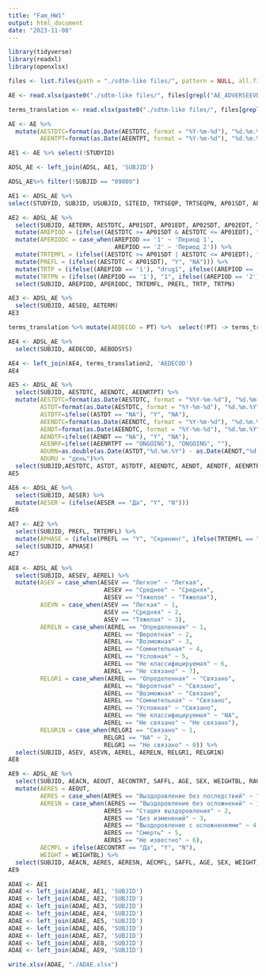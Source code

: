 ```yaml
---
title: "Fam_HW1"
output: html_document
date: "2023-11-08"
---
```



```r
library(tidyverse)
library(readxl)
library(openxlsx)
```


```r
files <- list.files(path = "./sdtm-like files/", pattern = NULL, all.files = FALSE, full.names = FALSE)

AE <- read.xlsx(paste0("./sdtm-like files/", files[grepl("AE_ADVERSEEVENTS", files)][1]), na.strings = NA)

terms_translation <- read.xlsx(paste0("./sdtm-like files/", files[grepl("terms_translation", files)][1]), na.strings = NA)
```

```r
AE <- AE %>% 
  mutate(AESTDTC=format(as.Date(AESTDTC, format = "%Y-%m-%d"), "%d.%m.%Y"), AEENDTC=format(as.Date(AEENDTC, format = "%Y-%m-%d"), "%d.%m.%Y"),
         AEENTPT=format(as.Date(AEENTPT, format = "%Y-%m-%d"), "%d.%m.%Y"))
```


```r
AE1 <- AE %>% select(!STUDYID)

ADSL_AE <- left_join(ADSL, AE1, 'SUBJID')

ADSL_AE%>% filter(!SUBJID == "09009")

```
```r
AE1 <- ADSL_AE %>%
select(STUDYID, SUBJID, USUBJID, SITEID, TRTSEQP, TRTSEQPN, AP01SDT, AP01EDT, AP02SDT, AP02EDT)
```
```r
AE2 <- ADSL_AE %>%
  select(SUBJID, AETERM, AESTDTC, AP01SDT, AP01EDT, AP02SDT, AP02EDT, TRT01P, TRT02P) %>%
  mutate(AREPIOD = (ifelse((AESTDTC >= AP01SDT & AESTDTC <= AP01EDT), "1", ifelse((AESTDTC >= AP02SDT & AESTDTC <= AP02EDT), "2", "NA")))) %>%
  mutate(APERIODC = case_when(AREPIOD == '1' ~ 'Период 1',
                              AREPIOD == '2' ~ 'Период 2')) %>%
  mutate(TRTEMFL = (ifelse((AESTDTC >= AP01SDT | AESTDTC <= AP01EDT), "Y", "NA"))) %>%
  mutate(PREFL = (ifelse((AESTDTC < AP01SDT), "Y", "NA"))) %>%
  mutate(TRTP = (ifelse((AREPIOD == '1'), "drug1", ifelse((AREPIOD == '2'), "drug2", "NA")))) %>%
  mutate(TRTPN = (ifelse((AREPIOD == '1'), "1", ifelse((AREPIOD == '2'), "2", "NA")))) %>%
  select(SUBJID, AREPIOD, APERIODC, TRTEMFL, PREFL, TRTP, TRTPN)

```

```r
AE3 <- ADSL_AE %>%
  select(SUBJID, AESEQ, AETERM)
AE3
```

```r
terms_translation %>% mutate(AEDECOD = PT) %>%  select(!PT) -> terms_translation2

AE4 <- ADSL_AE %>%
  select(SUBJID, AEDECOD, AEBODSYS)

AE4 <- left_join(AE4, terms_translation2, 'AEDECOD')
AE4

```



```r
AE5 <- ADSL_AE %>%
  select(SUBJID, AESTDTC, AEENDTC, AEENRTPT) %>%
  mutate(AESTDTC=format(as.Date(AESTDTC, format = "%%Y-%m-%d"), "%d.%m.%Y"), 
         ASTDT=format(as.Date(AESTDTC, format = "%Y-%m-%d"), "%d.%m.%Y"), 
         ASTDTF=ifelse((ASTDT == "NA"), "Y", "NA"), 
         AEENDTC=format(as.Date(AEENDTC, format = "%Y-%m-%d"), "%d.%m.%Y"), 
         AENDT=format(as.Date(AEENDTC, format = "%Y-%m-%d"), "%d.%m.%Y"), 
         AENDTF=ifelse((AENDT == "NA"), "Y", "NA"),
         AEENRF=ifelse((AEENRTPT == "ONGOING"), "ONGOING", ""),
         ADURN=as.double(as.Date(ASTDT,"%d.%m.%Y") - as.Date(AENDT,"%d.%m.%Y") + 1),
         ADURU = "день")%>%
  select(SUBJID,AESTDTC, ASTDT, ASTDTF, AEENDTC, AENDT, AENDTF, AEENRTPT, AEENRF, ADURN, ADURU)
AE5

```


```r
AE6 <- ADSL_AE %>%
  select(SUBJID, AESER) %>%
  mutate(AESER = (ifelse(AESER == "Да", "Y", "N"))) 
AE6
```



```r
AE7 <- AE2 %>%
  select(SUBJID, PREFL, TRTEMFL) %>%
  mutate(APHASE = (ifelse(PREFL == "Y", "Скрининг", ifelse(TRTEMFL == "Y", "Лечение", "")))) %>%
  select(SUBJID, APHASE)
AE7
```


```r
AE8 <- ADSL_AE %>%
  select(SUBJID, AESEV, AEREL) %>%
  mutate(ASEV = case_when(AESEV == "Легкое" ~ "Легкая",
                           AESEV == "Среднее" ~ "Средняя",
                           AESEV == "Тяжелое" ~ "Тяжелая"), 
         ASEVN = case_when(ASEV == "Легкая" ~ 1,
                           ASEV == "Средняя" ~ 2,
                           ASEV == "Тяжелая" ~ 3),
         AERELN = case_when(AEREL == "Определенная" ~ 1,
                           AEREL == "Вероятная" ~ 2,
                           AEREL == "Возможная" ~ 3,
                           AEREL == "Сомнительная" ~ 4,
                           AEREL == "Условная" ~ 5,
                           AEREL == "Не классифицируемая" ~ 6,
                           AEREL == "Не связано" ~ 7),
         RELGR1 = case_when(AEREL == "Определенная" ~ "Связано",
                           AEREL == "Вероятная" ~ "Связано",
                           AEREL == "Возможная" ~ "Связано",
                           AEREL == "Сомнительная" ~ "Связано",
                           AEREL == "Условная" ~ "Связано",
                           AEREL == "Не классифицируемая" ~ "NA",
                           AEREL == "Не связано" ~ "Не связано"),
         RELGR1N = case_when(RELGR1 == "Связано" ~ 1,
                           RELGR1 == "NA" ~ 2,
                           RELGR1 == "Не связано" ~ 0)) %>%
  select(SUBJID, ASEV, ASEVN, AEREL, AERELN, RELGR1, RELGR1N)
AE8

```

```r
AE9 <- ADSL_AE %>%
  select(SUBJID, AEACN, AEOUT, AECONTRT, SAFFL, AGE, SEX, WEIGHTBL, RACE) %>%
  mutate(AERES = AEOUT,
         AERES = case_when(AERES == "Выздоровление без последствий" ~ "Выздоровление без осложнений"), 
         AERESN = case_when(AERES == "Выздоровление без осложнений" ~ 1,
                           AERES == "Стадия выздоровления" ~ 2,
                           AERES == "Без изменений" ~ 3,
                           AERES == "Выздоровление с осложнениями" ~ 4,
                           AERES == "Смерть" ~ 5,
                           AERES == "Не известно" ~ 6),
         AECMFL = ifelse(AECONTRT == "Да", "Y", "N"),
         WEIGHT = WEIGHTBL) %>%
  select(SUBJID, AEACN, AERES, AERESN, AECMFL, SAFFL, AGE, SEX, WEIGHT, RACE)
AE9
```

```r
ADAE <- AE1
ADAE <- left_join(ADAE, AE1, 'SUBJID')
ADAE <- left_join(ADAE, AE2, 'SUBJID')
ADAE <- left_join(ADAE, AE3, 'SUBJID')
ADAE <- left_join(ADAE, AE4, 'SUBJID')
ADAE <- left_join(ADAE, AE5, 'SUBJID')
ADAE <- left_join(ADAE, AE6, 'SUBJID')
ADAE <- left_join(ADAE, AE7, 'SUBJID')
ADAE <- left_join(ADAE, AE8, 'SUBJID')
ADAE <- left_join(ADAE, AE9, 'SUBJID')

```

```r
write.xlsx(ADAE, "./ADAE.xlsx")
```



